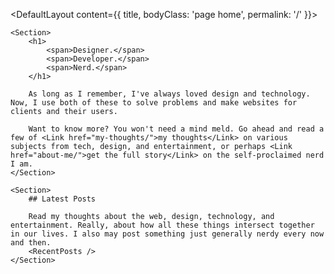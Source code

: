 

<DefaultLayout content={{ title, bodyClass: 'page home', permalink: '/' }}>

	<Section>
		<h1>
			<span>Designer.</span>
			<span>Developer.</span>
			<span>Nerd.</span>
		</h1>

		As long as I remember, I've always loved design and technology. Now, I use both of these to solve problems and make websites for clients and their users.

		Want to know more? You won't need a mind meld. Go ahead and read a few of <Link href="my-thoughts/">my thoughts</Link> on various subjects from tech, design, and entertainment, or perhaps <Link href="about-me/">get the full story</Link> on the self-proclaimed nerd I am.
	</Section>

	<Section>
		## Latest Posts

		Read my thoughts about the web, design, technology, and entertainment. Really, about how all these things intersect together in our lives. I also may post something just generally nerdy every now and then.
		<RecentPosts />
	</Section>

</DefaultLayout>
